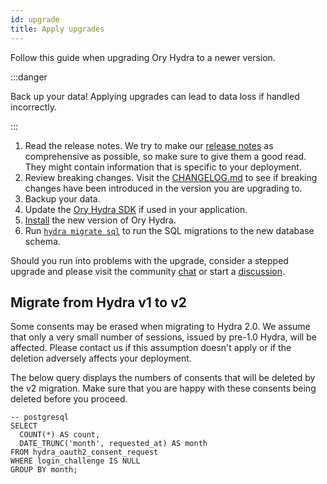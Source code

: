 ```yaml
---
id: upgrade
title: Apply upgrades
---
```


Follow this guide when upgrading Ory Hydra to a newer version.

:::danger

Back up your data! Applying upgrades can lead to data loss if handled incorrectly.

:::

1. Read the release notes. We try to make our [release notes](https://github.com/ory/hydra/releases) as comprehensive as possible,
   so make sure to give them a good read. They might contain information that is specific to your deployment.
1. Review breaking changes. Visit the [CHANGELOG.md](https://github.com/ory/hydra/blob/master/CHANGELOG.md) to see if breaking
   changes have been introduced in the version you are upgrading to.
1. Backup your data.
1. Update the [Ory Hydra SDK](../sdk/01_overview.md) if used in your application.
1. [Install](./install) the new version of Ory Hydra.
1. Run [`hydra migrate sql`](../cli/hydra-migrate-sql.md) to run the SQL migrations to the new database schema.

Should you run into problems with the upgrade, consider a stepped upgrade and please visit the community
[chat](https://slack.ory.sh/) or start a [discussion](https://github.com/ory/hydra/discussions).

## Migrate from Hydra v1 to v2

Some consents may be erased when migrating to Hydra 2.0. We assume that only a very small number of sessions, issued by pre-1.0
Hydra, will be affected. Please contact us if this assumption doesn't apply or if the deletion adversely affects your deployment.

The below query displays the numbers of consents that will be deleted by the v2 migration. Make sure that you are happy with these
consents being deleted before you proceed.

```
-- postgresql
SELECT
  COUNT(*) AS count,
  DATE_TRUNC('month', requested_at) AS month
FROM hydra_oauth2_consent_request
WHERE login_challenge IS NULL
GROUP BY month;
```
